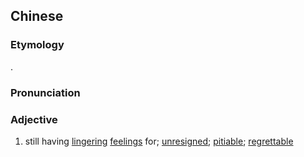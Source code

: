 {{also|残念}}
==Chinese==
{{zh-forms|s=残念}}

===Etymology===
{{wasei kango|残念|ざんねん}}.

===Pronunciation===
{{zh-pron
|m=cánniàn
|cat=a
}}

===Adjective===
{{zh-adj}}

# {{lb|zh|neologism}} still having [[lingering]] [[feeling]]s for; [[unresigned]]; [[pitiable]]; [[regrettable]]